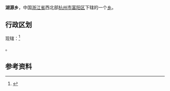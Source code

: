 {{中国乡级行政区
|景观照片文件名       = 
|景观照片描述         = 
}}
'''湖源乡'''，中国[[浙江省|浙江省]]西北部[[杭州市|杭州市]][[富阳区|富阳区]]下辖的一个[[乡|乡]]。	

==行政区划==
现辖：<ref>{{PRC admin/ref sgc|33/01/11/205/000}}</ref>

{{PRC admin/children|33/01/11/205/000}}。

==参考资料==
{{reflist}}

{{PRC admin/navcat|33/01/11/205/000}}
